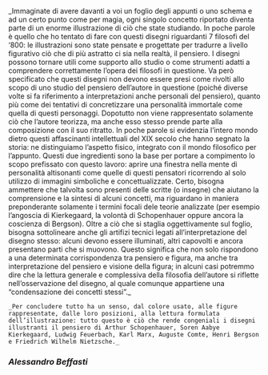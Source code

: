 <div className='flex flex-col'>
    _Immaginate di avere davanti a voi un foglio degli appunti o uno schema e ad un certo punto come per magia, ogni singolo concetto riportato diventa parte di un enorme illustrazione di ciò che state studiando.
    In poche parole è quello che ho tentato di fare con questi disegni riguardanti 7 filosofi del ‘800: le illustrazioni sono state pensate e progettate per tradurre a livello figurativo ciò che di più astratto ci sia nella realtà, il pensiero. I disegni possono tornare utili come supporto allo studio o come strumenti adatti a comprendere correttamente l’opera dei filosofi in questione. 
    Va però specificato che questi disegni non devono essere presi come rivolti allo scopo di uno studio del pensiero dell’autore in questione (poiché diverse volte si fa riferimento a interpretazioni anche personali del pensiero), quanto più come dei tentativi di concretizzare una personalità immortale come quella di questi personaggi. Dopotutto non viene rappresentato solamente ciò che l’autore teorizza, ma anche esso stesso prende parte alla composizione con il suo ritratto. In poche parole si evidenzia l’intero mondo dietro questi affascinanti intellettuali del XIX secolo che hanno segnato la storia: ne distinguiamo l’aspetto fisico, integrato con il mondo filosofico per l’appunto. Questi due ingredienti sono la base per portare a compimento lo scopo prefissato con questo lavoro: aprire una finestra nella mente di personalità altisonanti come quelle di questi pensatori ricorrendo al solo utilizzo di immagini simboliche e concettualizzate. Certo, bisogna ammettere che talvolta sono presenti delle scritte (o insegne) che aiutano la comprensione e la sintesi di alcuni concetti, ma riguardano in maniera preponderante solamente i termini focali dele teorie analizzate (per esempio l’angoscia di Kierkegaard, la volontà di Schopenhauer oppure ancora la coscienza di Bergson). Oltre a ciò che si staglia oggettivamente sul foglio, bisogna sottolineare anche gli artifizi tecnici legati all’interpretazione del disegno stesso: alcuni devono essere illuminati, altri capovolti e ancora presentano parti che si muovono. Questo significa che non solo rispondono a una determinata corrispondenza tra pensiero e figura, ma anche tra interpretazione del pensiero e visione della figura; in alcuni casi potremmo dire che la lettura generale e complessiva della filosofia dell’autore si riflette nell’osservazione del disegno, al quale comunque appartiene una “condensazione dei concetti stessi”._

    _Per concludere tutto ha un senso, dal colore usato, alle figure rappresentate, dalle loro posizioni, alla lettura formulata dell’illustrazione: tutto questo è ciò che rende congeniali i disegni illustranti il pensiero di Arthur Schopenhauer, Soren Aabye Kierkegaard, Ludwig Feuerbach, Karl Marx, Auguste Comte, Henri Bergson e Friedrich Wilhelm Nietzsche._
    
### <div className='flex justify-center'>___Alessandro Beffasti___</div>
</div>




